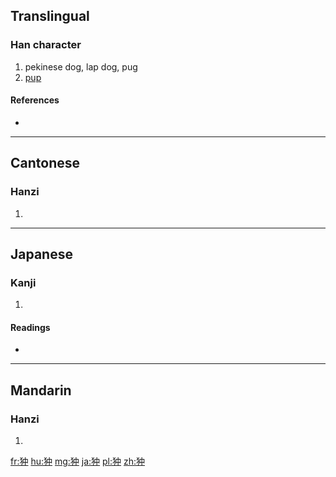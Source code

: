 ==Translingual==

===Han character===
{{Han char|rn=94|rad=犬|as=04|sn=7|four=4520<sub>6</sub>|canj=大竹中 (KHL)|ids=⿰犭中}}

# pekinese dog, lap dog, pug
# [[pup]]

====References====
* {{Han ref|kx=0708.021|dkj=20293|dj=1120.090|hdz=21336.050|uh=72C6|ud=29382|bh=CB64|bd=52068}}

----

==Cantonese==

===Hanzi===
{{yue-hanzi|jyut=|y=jung1}}

# {{defn|lang=yue|sort=犬04}}

----

==Japanese==

===Kanji===
{{ja-kanji|grade=|rs=犬04}}

# {{defn|lang=ja|sort=犬04}}

====Readings====
* {{ja-readings|on=[[ちゅう]] (chū)|kun=[[ちん]] (chin)}}

----

==Mandarin==

===Hanzi===
{{cmn-hanzi|pin=[[zhòng]] ([[zhong4]])|wg=chung<sup>4</sup>}}

# {{defn|lang=cmn|sort=犬04}}

[[fr:狆]]
[[hu:狆]]
[[mg:狆]]
[[ja:狆]]
[[pl:狆]]
[[zh:狆]]